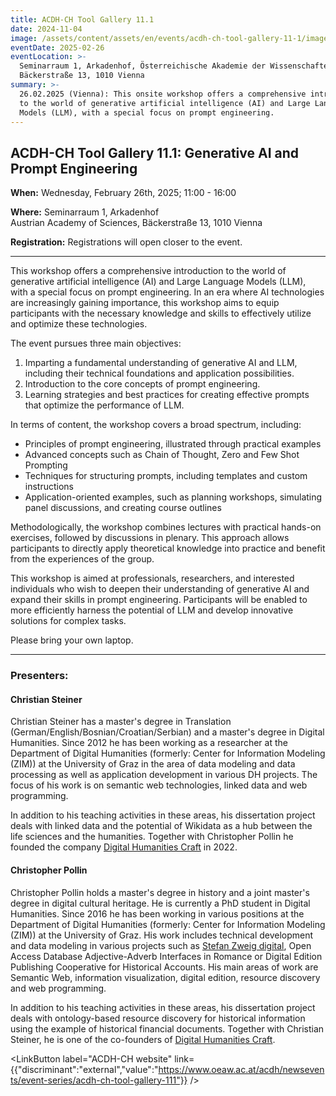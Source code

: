 ```yaml
---
title: ACDH-CH Tool Gallery 11.1
date: 2024-11-04
image: /assets/content/assets/en/events/acdh-ch-tool-gallery-11-1/image.png
eventDate: 2025-02-26
eventLocation: >-
  Seminarraum 1, Arkadenhof, Österreichische Akademie der Wissenschaften,
  Bäckerstraße 13, 1010 Vienna
summary: >-
  26.02.2025 (Vienna): This onsite workshop offers a comprehensive introduction
  to the world of generative artificial intelligence (AI) and Large Language
  Models (LLM), with a special focus on prompt engineering.
---
```

## ACDH-CH Tool Gallery 11.1: Generative AI and Prompt Engineering

**When:** Wednesday, February 26th, 2025; 11:00 - 16:00

**Where:** Seminarraum 1, Arkadenhof\
Austrian Academy of Sciences, Bäckerstraße 13, 1010 Vienna

**Registration:** Registrations will open closer to the event.

---

This workshop offers a comprehensive introduction to the world of generative artificial intelligence (AI) and Large Language Models (LLM), with a special focus on prompt engineering. In an era where AI technologies are increasingly gaining importance, this workshop aims to equip participants with the necessary knowledge and skills to effectively utilize and optimize these technologies.

The event pursues three main objectives:

1. Imparting a fundamental understanding of generative AI and LLM, including their technical foundations and application possibilities.
2. Introduction to the core concepts of prompt engineering.
3. Learning strategies and best practices for creating effective prompts that optimize the performance of LLM.

In terms of content, the workshop covers a broad spectrum, including:

* Principles of prompt engineering, illustrated through practical examples
* Advanced concepts such as Chain of Thought, Zero and Few Shot Prompting
* Techniques for structuring prompts, including templates and custom instructions
* Application-oriented examples, such as planning workshops, simulating panel discussions, and creating course outlines

Methodologically, the workshop combines lectures with practical hands-on exercises, followed by discussions in plenary. This approach allows participants to directly apply theoretical knowledge into practice and benefit from the experiences of the group.

This workshop is aimed at professionals, researchers, and interested individuals who wish to deepen their understanding of generative AI and expand their skills in prompt engineering. Participants will be enabled to more efficiently harness the potential of LLM and develop innovative solutions for complex tasks.

Please bring your own laptop.

---

### Presenters:

#### Christian Steiner

Christian Steiner has a master's degree in Translation (German/English/Bosnian/Croatian/Serbian) and a master's degree in Digital Humanities. Since 2012 he has been working as a researcher at the Department of Digital Humanities (formerly: Center for Information Modeling (ZIM)) at the University of Graz in the area of data modeling and data processing as well as application development in various DH projects. The focus of his work is on semantic web technologies, linked data and web programming.

In addition to his teaching activities in these areas, his dissertation project deals with linked data and the potential of Wikidata as a hub between the life sciences and the humanities. Together with Christopher Pollin he founded the company [Digital Humanities Craft](https://dhcraft.org/) in 2022.

#### Christopher Pollin

Christopher Pollin holds a master's degree in history and a joint master's degree in digital cultural heritage. He is currently a PhD student in Digital Humanities. Since 2016 he has been working in various positions at the Department of Digital Humanities (formerly: Center for Information Modeling (ZIM)) at the University of Graz. His work includes technical development and data modeling in various projects such as [Stefan Zweig digital](/projects/stefan-zweig-digital/), Open Access Database Adjective-Adverb Interfaces in Romance or Digital Edition Publishing Cooperative for Historical Accounts. His main areas of work are Semantic Web, information visualization, digital edition, resource discovery and web programming.

In addition to his teaching activities in these areas, his dissertation project deals with ontology-based resource discovery for historical information using the example of historical financial documents. Together with Christian Steiner, he is one of the co-founders of [Digital Humanities Craft](https://dhcraft.org/).

<LinkButton label="ACDH-CH website" link={{"discriminant":"external","value":"https://www.oeaw.ac.at/acdh/newsevents/event-series/acdh-ch-tool-gallery-111"}} />
